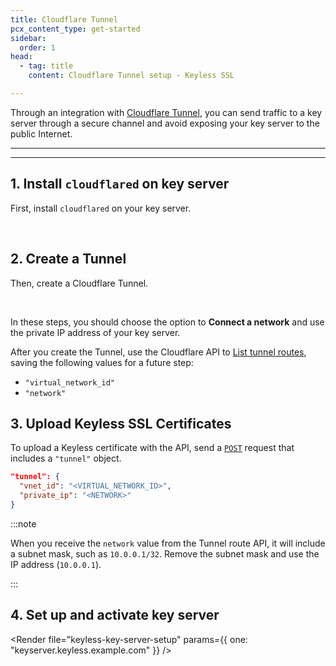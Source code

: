 ```yaml
---
title: Cloudflare Tunnel
pcx_content_type: get-started
sidebar:
  order: 1
head:
  - tag: title
    content: Cloudflare Tunnel setup - Keyless SSL

---
```



Through an integration with [Cloudflare Tunnel](/cloudflare-one/connections/connect-networks/), you can send traffic to a key server through a secure channel and avoid exposing your key server to the public Internet.

***

<Render file="keyless-prereqs" />

***

## 1. Install `cloudflared` on key server

First, install `cloudflared` on your key server.

<Render file="keyless-tunnel-setup" /> <br/>

## 2. Create a Tunnel

Then, create a Cloudflare Tunnel.

<Render file="keyless-tunnel-setup" /> <br/>

In these steps, you should choose the option to **Connect a network** and use the private IP address of your key server.

After you create the Tunnel, use the Cloudflare API to [List tunnel routes](/api/resources/zero_trust/subresources/networks/subresources/routes/methods/list/), saving the following values for a future step:

* `"virtual_network_id"`
* `"network"`

## 3. Upload Keyless SSL Certificates

<Render file="keyless-upload-preamble" />

To upload a Keyless certificate with the API, send a [`POST`](/api/resources/keyless_certificates/methods/create/) request that includes a `"tunnel"` object.

```json
"tunnel": {
  "vnet_id": "<VIRTUAL_NETWORK_ID>",
  "private_ip": "<NETWORK>"
}
```

:::note


When you receive the `network` value from the Tunnel route API, it will include a subnet mask, such as `10.0.0.1/32`. Remove the subnet mask and use the IP address (`10.0.0.1`).


:::

## 4. Set up and activate key server

<Render file="keyless-key-server-setup" params={{ one: "keyserver.keyless.example.com" }} />
